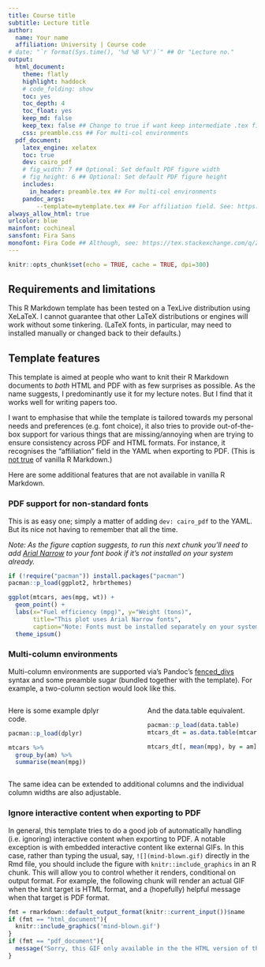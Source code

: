 ```yaml
---
title: Course title
subtitle: Lecture title
author:
  name: Your name
  affiliation: University | Course code
# date: "`r format(Sys.time(), '%d %B %Y')`" ## Or "Lecture no."
output: 
  html_document:
    theme: flatly
    highlight: haddock
    # code_folding: show
    toc: yes
    toc_depth: 4
    toc_float: yes
    keep_md: false
    keep_tex: false ## Change to true if want keep intermediate .tex file
    css: preamble.css ## For multi-col environments
  pdf_document:
    latex_engine: xelatex
    toc: true
    dev: cairo_pdf
    # fig_width: 7 ## Optional: Set default PDF figure width
    # fig_height: 6 ## Optional: Set default PDF figure height
    includes:
      in_header: preamble.tex ## For multi-col environments
    pandoc_args:
        --template=mytemplate.tex ## For affiliation field. See: https://bit.ly/2T191uZ
always_allow_html: true
urlcolor: blue
mainfont: cochineal
sansfont: Fira Sans
monofont: Fira Code ## Although, see: https://tex.stackexchange.com/q/294362
---
```


```r
knitr::opts_chunk$set(echo = TRUE, cache = TRUE, dpi=300)
```

## Requirements and limitations

This R Markdown template has been tested on a TexLive distribution using XeLaTeX. I cannot guarantee that other LaTeX distributions or engines will work without some tinkering. (LaTeX fonts, in particular, may need to installed manually or changed back to their defaults.)

## Template features

This template is aimed at people who want to knit their R Markdown documents to *both* HTML and PDF with as few surprises as possible. As the name suggests, I predominantly use it for my lecture notes. But I find that it works well for writing papers too.

I want to emphasise that while the template is tailored towards my personal needs and preferences (e.g. font choice), it also tries to provide out-of-the-box support for various things that are missing/annoying when are trying to ensure consistency across PDF and HTML formats. For instance, it recognises the "affiliation" field in the YAML when exporting to PDF. (This is [not true](http://labrtorian.com/2019/08/26/rmarkdown-template-that-manages-academic-affiliations) of vanilla R Markdown.)

Here are some additional features that are not available in vanilla R Markdown. 

### PDF support for non-standard fonts

This is as easy one; simply a matter of adding `dev: cairo_pdf` to the YAML. But its nice not having to remember that all the time.

*Note: As the figure caption suggests, to run this next chunk you'll need to add [Arial Narrow](https://docs.microsoft.com/en-us/typography/font-list/arial-narrow) to your font book if it's not installed on your system already.*

```r
if (!require("pacman")) install.packages("pacman")
pacman::p_load(ggplot2, hrbrthemes)

ggplot(mtcars, aes(mpg, wt)) +
  geom_point() +
  labs(x="Fuel efficiency (mpg)", y="Weight (tons)",
       title="This plot uses Arial Narrow fonts",
       caption="Note: Fonts must be installed separately on your system.") + 
  theme_ipsum()
```

### Multi-column environments

Multi-column environments are supported via's Pandoc's [fenced_divs](https://pandoc.org/MANUAL.html#extension-fenced_divs) syntax and some preamble sugar (bundled together with the template). For example, a two-column section would look like this.

:::::: {.columns}
::: {.column width="48%" data-latex="{0.48\textwidth}"}
Here is some example dplyr code.
```r
pacman::p_load(dplyr)

mtcars %>% 
  group_by(am) %>% 
  summarise(mean(mpg))    
```
:::
::: {.column width="4%" data-latex="{0.04\textwidth}"}
\ 
<!-- an empty Div (with a white space), serving as
a column separator -->
:::
:::::: {.column width="48%" data-latex="{0.48\textwidth}"}
And the data.table equivalent.
```r
pacman::p_load(data.table)
mtcars_dt = as.data.table(mtcars)

mtcars_dt[, mean(mpg), by = am]   
```
:::
::::::
\newline

The same idea can be extended to additional columns and the individual column widths are also adjustable.

### Ignore interactive content when exporting to PDF

In general, this template tries to do a good job of automatically handling (i.e. ignoring) interactive content when exporting to PDF. A notable exception is with embedded interactive content like external GIFs. In this case, rather than typing the usual, say, `![](mind-blown.gif)` directly in the Rmd file, you should include the figure with `knitr::include_graphics` in an R chunk. This will allow you to control whether it renders, conditional on output format. For example, the following chunk will render an actual GIF when the knit target is HTML format, and a (hopefully) helpful message when that target is PDF format.

```r
fmt = rmarkdown::default_output_format(knitr::current_input())$name
if (fmt == "html_document"){
  knitr::include_graphics('mind-blown.gif')
}
if (fmt == "pdf_document"){
  message("Sorry, this GIF only available in the the HTML version of the notes.")
}
```
